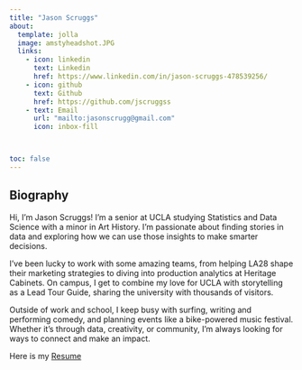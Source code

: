 ```yaml
---
title: "Jason Scruggs"
about:
  template: jolla
  image: amstyheadshot.JPG
  links:
    - icon: linkedin
      text: Linkedin
      href: https://www.linkedin.com/in/jason-scruggs-478539256/
    - icon: github
      text: Github
      href: https://github.com/jscruggss
    - text: Email
      url: "mailto:jasonscrugg@gmail.com"
      icon: inbox-fill



toc: false
---
```


## Biography

Hi, I’m Jason Scruggs! I’m a senior at UCLA studying Statistics and Data Science with a minor in Art History. I’m passionate about finding stories in data and exploring how we can use those insights to make smarter decisions.

I’ve been lucky to work with some amazing teams, from helping LA28 shape their marketing strategies to diving into production analytics at Heritage Cabinets. On campus, I get to combine my love for UCLA with storytelling as a Lead Tour Guide, sharing the university with thousands of visitors.

Outside of work and school, I keep busy with surfing, writing and performing comedy, and planning events like a bike-powered music festival. Whether it’s through data, creativity, or community, I’m always looking for ways to connect and make an impact.

Here is my [Resume](Resume2024.pdf) \newline
